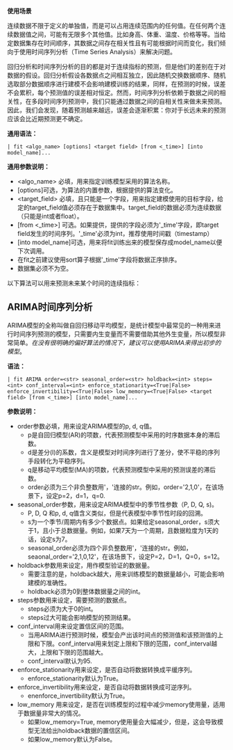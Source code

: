 **使用场景**

连续数据不限于定义的单独值，而是可以占用连续范围内的任何值。在任何两个连续数据值之间，可能有无限多个其他值。比如身高、体重、温度、价格等等。当给定数据集存在时间顺序，其数据之间存在相关性且有可能根据时间而变化，我们倾向于使用时间序列分析（Time Series Analysis）来解决问题。

回归分析和时间序列分析的目的都是对于连续指标的预测，但是他们的差别在于对数据的假设。回归分析假设各数据点之间相互独立，因此随机交换数据顺序、随机选取部分数据顺序进行建模不会影响建模训练的结果，同样，在预测的时候，误差不会累积，每个预测值的误差相对恒定。然而，时间序列分析依赖于数据之间的相关性，在多段时间序列预测中，我们只能通过数据之间的自相关性来做未来预测。因此，我们会发现，随着预测越来越远，误差会逐渐积累：你对于长远未来的预测应该会比近期预测更不确定。


**通用语法：**

```
| fit <algo_name> [options] <target field> [from <_time>] [into model_name]...
```

**通用参数说明：**
+ <algo_name> 必填，用来指定训练模型采用的算法名称。
+ [options]可选，为算法的内置参数，根据提供的算法变化。
+ <target_field> 必填，且只能是一个字段，用来指定建模使用的目标字段，给定的target_field值必须存在于数据集中。target_field的数据必须为连续数据（只能是int或者float）。
+ [from <\_time>] 可选。如果提供，提供的字段必须为'\_time'字段，即target field发生的时间序列。'\_time'必须为int，推荐使用时间戳（timestamp）
+ [into model_name]可选，用来将fit训练出来的模型保存成model_name以便下次调用。
+ 在fit之前建议使用sort算子根据'\_time'字段将数据正序排序。
+ 数据集必须不为空。


以下算法可以用来预测未来某个时间的连续指标：


<h2 ><strong>ARIMA时间序列分析</strong></h2>

ARIMA模型的全称叫做自回归移动平均模型，是统计模型中最常见的一种用来进行时间序列预测的模型，只需要内生变量而不需要借助其他外生变量，所以模型非常简单。*在没有很明确的偏好算法的情况下，建议可以使用ARIMA来得出初步的模型*。


**语法：**

```
| fit ARIMA order=<str> seasonal_order=<str> holdback=<int> steps=<int> conf_interval=<int> enforce_stationarity=<True|False> enforce_invertibility=<True|False> low_memory=<True|False> <target field> [from <_time>] [into model_name]...
```

**参数说明：**
+ order参数必填，用来设定ARIMA模型的p, d, q值。
	- p是自回归模型(AR)的项数，代表预测模型中采用的时序数据本身的滞后数。
	- d是差分(I)的系数，含义是模型对时间序列进行了差分，使不平稳的序列手段转化为平稳序列。
	- q是移动平均模型(MA)的项数，代表预测模型中采用的预测误差的滞后数。
	- order必须为三个非负整数用'，'连接的str。例如，order='2,1,0'，在该场景下，设定p=2，d=1，q=0.
+ seasonal_order参数，用来设定ARIMA模型中的季节性参数（P, D, Q, s)。
	- P, D, Q 和p, d, q值含义类似，但是代表模型中季节性时段的回溯。
	- s为一个季节/周期内有多少个数据点。如果给定seasonal_order，s须大于1，且小于总数据量。例如，如果7天为一个周期，且数据粒度为1天的话，设定s为7。
	- seasonal_order必须为四个非负整数用'，'连接的str。例如，seaonal_order='2,1,0,12'，在该场景下，设定P=2，D=1，Q=0，s=12。
+ holdback参数用来设定，用作模型验证的数据量。
	- 需要注意的是，holdback越大，用来训练模型的数据量越小，可能会影响建模的准确性。
	- holdback必须为0到整体数据量之间的int。
+ steps参数用来设定，需要预测的数据点。
	- steps必须为大于0的int。
	- steps过大可能会影响模型的预测结果。
+ conf_interval用来设定置信区间的范围。
	- 当用ARIMA进行预测时候，模型会产出该时间点的预测值和该预测值的上限和下限。conf_interval用来划定上限和下限的范围，conf_interval越大，上限和下限的范围越大。
	- conf_interval默认为95.
+ enforce_stationarity用来设定，是否自动将数据转换成平缓序列。
	- enforce_stationarity默认为True。
+ enforce_invertibility用来设定，是否自动将数据转换成可逆序列。
	- enenforce_invertibility默认为True。
+ low_memory 用来设定，是否在训练模型的过程中减少memory使用量，适用于数据量非常大的情况。
	- 如果low_memory=True, memory使用量会大幅减少，但是，这会导致模型无法给出holdback数据的置信区间。
	- 如果low_memory默认为False。

